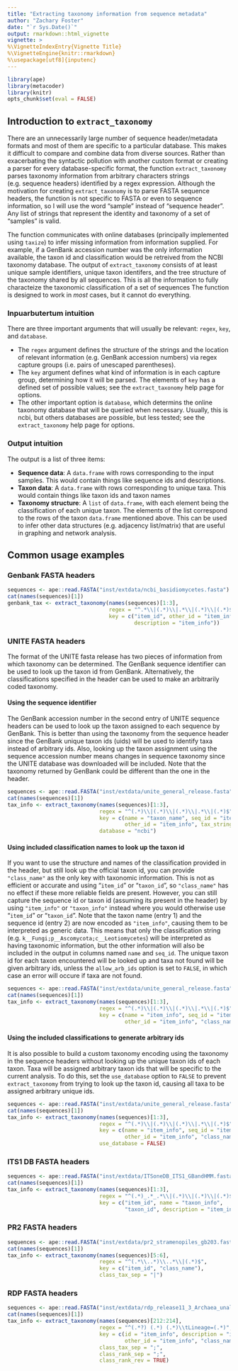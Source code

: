 ```yaml
---
title: "Extracting taxonomy information from sequence metadata"
author: "Zachary Foster"
date: "`r Sys.Date()`"
output: rmarkdown::html_vignette
vignette: >
%\VignetteIndexEntry{Vignette Title}
%\VignetteEngine{knitr::rmarkdown}
%\usepackage[utf8]{inputenc}
---
```



```r
library(ape)
library(metacoder)
library(knitr)
opts_chunk$set(eval = FALSE)
```


## Introduction to `extract_taxonomy`

There are an unnecessarily large number of sequence header/metadata formats and most of them are specific to a particular database.
This makes it difficult to compare and combine data from diverse sources. 
Rather than exacerbating the syntactic pollution with another custom format or creating a parser for every database-specific format, the function `extract_taxonomy` parses taxonomy information from arbitrary characters strings (e.g. sequence headers) identified by a regex expression.
Although the motivation for creating `extract_taxonomy` is to parse FASTA sequence headers, the function is not specific to FASTA or even to sequence information, so I will use the word "sample" instead of "sequence header".
Any list of strings that represent the identity and taxonomy of a set of "samples" is valid.

The function communicates with online databases (principally implemented using `taxize`) to infer missing information from information supplied.
For example, if a GenBank accession number was the only information available, the taxon id and classification would be retreived from the NCBI taxonomy database.
The output of `extract_taxonomy` consists of at least unique sample identifiers, unique taxon identifers, and the tree structure of the taxonomy shared by all sequences.
This is all the information to fully characteize the taxonomic classification of a set of sequences
The function is designed to work in *most* cases, but it cannot do everything. 


### Inpuarbutertum intuition

There are three important arguments that will usually be relevant: `regex`, `key`, and `database`.

* The `regex` argument defines the structure of the strings and the location of relevant information (e.g. GenBank accession numbers) via regex capture groups (i.e. pairs of unescaped parentheses).
* The `key` argument defines what kind of information is in each capture group, determining how it will be parsed.
The elements of `key` has a defined set of possible values; see the `extract_taxonomy` help page for options. 
* The other important option is `database`, which determins the online taxonomy database that will be queried when necessary.
Usually, this is ncbi, but others databases are possible, but less tested; see the `extract_taxonomy` help page for options.

### Output intuition

The output is a list of three items:

* __Sequence data__: A `data.frame` with rows corresponding to the input samples. This would contain things like sequence ids and descriptions. 
* __Taxon data__: A `data.frame` with rows corresponding to unique taxa. This would contain things like taxon ids and taxon names
* __Taxonomy structure__: A `list` of `data.frame`, with each element being the classification of each unique taxon. The elements of the list correspond to the rows of the taxon `data.frame` mentioned above. This can be used to infer other data structures (e.g. adjacency list/matrix) that are useful in graphing and network analysis. 


## Common usage examples

### Genbank FASTA headers

```r
sequences <- ape::read.FASTA("inst/extdata/ncbi_basidiomycetes.fasta")
cat(names(sequences)[1])
genbank_tax <- extract_taxonomy(names(sequences)[1:3],
                                regex = "^.*\\|(.*)\\|.*\\|(.*)\\|(.*)$",
                                key = c("item_id", other_id = "item_info",
                                        description = "item_info"))
```


### UNITE FASTA headers

The format of the UNITE fasta release has two pieces of information from which taxonomy can be determined.
The GenBank sequence identifier can be used to look up the taxon id from GenBank.
Alternatively, the classifications specified in the header can be used to make an arbitrarily coded taxonomy.

#### Using the sequence identifier

The GenBank accession number in the second entry of UNITE sequence headers can be used to look up the taxon assigned to each sequence by GenBank. 
This is better than using the taxonomy from the sequence header since the GenBank unique taxon ids (uids) will be used to identify taxa instead of arbitrary ids. 
Also, looking up the taxon assignment using the sequence accession number means changes in sequence taxonomy since the UNITE database was downloaded will be included. 
Note that the taxonomy returned by GenBank could be different than the one in the header.

```r
sequences <- ape::read.FASTA("inst/extdata/unite_general_release.fasta")
cat(names(sequences)[1])
tax_info <- extract_taxonomy(names(sequences)[1:3],
                             regex = "^(.*)\\|(.*)\\|(.*)\\|.*\\|(.*)$",
                             key = c(name = "taxon_name", seq_id = "item_id",
                                     other_id = "item_info", tax_string = "taxon_info"),
                             database = "ncbi")
```

#### Using included classification names to look up the taxon id

If you want to use the structure and names of the classification provided in the header, but still look up the official taxon id, you can provide `"class_name"` as the only key with taxonomic information.
This is not as efficient or accurate and using "`item_id`" or "`taxon_id`", so `"class_name"` has no effect if these more reliable fields are present. 
However, you can still capture the sequence id or taxon id (assuming its present in the header) by using `"item_info"` or `"taxon_info"` instead where you would otherwise use "`item_id`" or "`taxon_id`".
Note that the taxon name (entry 1) and the sequence id (entry 2) are now encoded as `"item_info"`, causing them to be interpreted as generic data.
This means that only the classification string (e.g. `k__Fungi;p__Ascomycota;c__Leotiomycetes`) will be interpreted as having taxonomic information, but the other information will also be included in the output in columns named `name` and `seq_id`.
The unique taxon id for each taxon encountered will be looked up and taxa not found will be given arbitrary ids, unless the `allow_arb_ids` option is set to `FALSE`, in which case an error will occure if taxa are not found.


```r
sequences <- ape::read.FASTA("inst/extdata/unite_general_release.fasta")
cat(names(sequences)[1])
tax_info <- extract_taxonomy(names(sequences)[1:3],
                             regex = "^(.*)\\|(.*)\\|(.*)\\|.*\\|(.*)$",
                             key = c(name = "item_info", seq_id = "item_info",
                                     other_id = "item_info", "class_name"))
```

#### Using the included classifications to generate arbitrary ids

It is also possible to build a custom taxonomy encoding using the taxonomy in the sequence headers without looking up the unique taxon ids of each taxon.
Taxa will be assigned arbitrary taxon ids that will be specific to the current analysis.
To do this, set the `use_database` option to `FALSE` to prevent `extract_taxonomy` from trying to look up the taxon id, causing all taxa to be assigned arbitrary unique ids.

```r
sequences <- ape::read.FASTA("inst/extdata/unite_general_release.fasta")
cat(names(sequences)[1])
tax_info <- extract_taxonomy(names(sequences)[1:3],
                             regex = "^(.*)\\|(.*)\\|(.*)\\|.*\\|(.*)$",
                             key = c(name = "item_info", seq_id = "item_info",
                                     other_id = "item_info", "class_name"),
                             use_database = FALSE)
```


### ITS1 DB FASTA headers

```r
sequences <- ape::read.FASTA("inst/extdata/ITSoneDB_ITS1_GBandHMM.fasta")
cat(names(sequences)[1])
tax_info <- extract_taxonomy(names(sequences)[1:3],
                             regex = "^(.*)_.*_.*\\|(.*)\\|(.*)\\|(.*)$",
                             key = c("item_id", name = "taxon_info",
                                     "taxon_id", description = "item_info"))
```


### PR2 FASTA headers

```r
sequences <- ape::read.FASTA("inst/extdata/pr2_stramenopiles_gb203.fasta")
cat(names(sequences)[1])
tax_info <- extract_taxonomy(names(sequences)[5:6],
                             regex = "^(.*\\..*)\\..*\\|(.*)$",
                             key = c("item_id", "class_name"),
                             class_tax_sep = "|")
```


### RDP FASTA headers

```r
sequences <- ape::read.FASTA("inst/extdata/rdp_release11_3_Archaea_unaligned.fa")
cat(names(sequences)[1])
tax_info <- extract_taxonomy(names(sequences)[212:214],
                             regex = "^(.*?) (.*) (.*)\\tLineage=(.*)",
                             key = c(id = "item_info", description = "item_info",
                                     other_id = "item_info", "class_name"),
                             class_tax_sep = ";",
                             class_rank_sep = ";", 
                             class_rank_rev = TRUE)
```